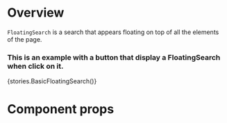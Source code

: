 
<Meta title="Modules|Listview/Components" component={FloatingSearch} />

# Overview

`FloatingSearch` is a search that appears floating on top of all the elements of the page.

### This is an example with a button that display a FloatingSearch when click on it.

<Preview>
    <Story name="FloatingSearch">{stories.BasicFloatingSearch()}</Story>
</Preview>

# Component props

<Props of={FloatingSearch} />
